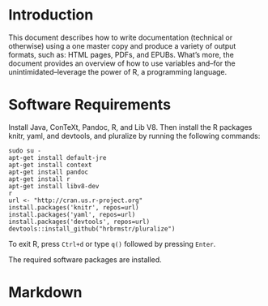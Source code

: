 # Introduction

This document describes how to write documentation (technical or
otherwise) using a one master copy and produce a variety of output
formats, such as: HTML pages, PDFs, and EPUBs. What's more, the
document provides an overview of how to use variables and--for the
unintimidated--leverage the power of R, a programming language.

# Software Requirements

Install Java, ConTeXt, Pandoc, R, and Lib V8. Then install the R
packages knitr, yaml, and devtools, and pluralize by running the
following commands:

    sudo su -
    apt-get install default-jre
    apt-get install context
    apt-get install pandoc
    apt-get install r
    apt-get install libv8-dev
    r
    url <- "http://cran.us.r-project.org"
    install.packages('knitr', repos=url)
    install.packages('yaml', repos=url)
    install.packages('devtools', repos=url)
    devtools::install_github("hrbrmstr/pluralize")

To exit R, press `Ctrl+d` or type `q()` followed by pressing `Enter`.

The required software packages are installed.

# Markdown



